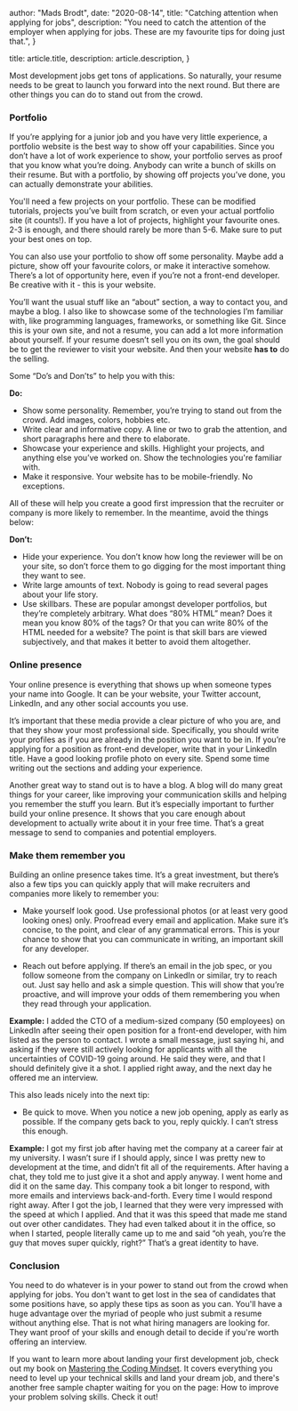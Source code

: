
  author: "Mads Brodt",
  date: "2020-08-14",
  title: "Catching attention when applying for jobs",
  description:
    "You need to catch the attention of the employer when applying for jobs. These are my favourite tips for doing just that.",
}

  title: article.title,
  description: article.description,
}


Most development jobs get tons of applications. So naturally, your resume needs to be great to launch you forward into the next round. But there are other things you can do to stand out from the crowd.

### Portfolio

If you’re applying for a junior job and you have very little experience, a portfolio website is the best way to show off your capabilities. Since you don’t have a lot of work experience to show, your portfolio serves as proof that you know what you’re doing. Anybody can write a bunch of skills on their resume. But with a portfolio, by showing off projects you’ve done, you can actually demonstrate your abilities.

You'll need a few projects on your portfolio. These can be modified tutorials, projects you’ve built from scratch, or even your actual portfolio site (it counts!). If you have a lot of projects, highlight your favourite ones. 2-3 is enough, and there should rarely be more than 5-6. Make sure to put your best ones on top.

You can also use your portfolio to show off some personality. Maybe add a picture, show off your favourite colors, or make it interactive somehow. There’s a lot of opportunity here, even if you’re not a front-end developer. Be creative with it - this is your website.

You’ll want the usual stuff like an “about” section, a way to contact you, and maybe a blog. I also like to showcase some of the technologies I’m familiar with, like programming languages, frameworks, or something like Git. Since this is your own site, and not a resume, you can add a lot more information about yourself. If your resume doesn’t sell you on its own, the goal should be to get the reviewer to visit your website. And then your website **has to** do the selling.

Some “Do’s and Don’ts” to help you with this:

**Do:**

- Show some personality. Remember, you’re trying to stand out from the crowd. Add images, colors, hobbies etc.
- Write clear and informative copy. A line or two to grab the attention, and short paragraphs here and there to elaborate.
- Showcase your experience and skills. Highlight your projects, and anything else you’ve worked on. Show the technologies you're familiar with.
- Make it responsive. Your website has to be mobile-friendly. No exceptions.

All of these will help you create a good first impression that the recruiter or company is more likely to remember. In the meantime, avoid the things below:

**Don’t:**

- Hide your experience. You don’t know how long the reviewer will be on your site, so don’t force them to go digging for the most important thing they want to see.
- Write large amounts of text. Nobody is going to read several pages about your life story.
- Use skillbars. These are popular amongst developer portfolios, but they’re completely arbitrary. What does “80% HTML” mean? Does it mean you know 80% of the tags? Or that you can write 80% of the HTML needed for a website? The point is that skill bars are viewed subjectively, and that makes it better to avoid them altogether.

### Online presence

Your online presence is everything that shows up when someone types your name into Google. It can be your website, your Twitter account, LinkedIn, and any other social accounts you use.

It’s important that these media provide a clear picture of who you are, and that they show your most professional side. Specifically, you should write your profiles as if you are already in the position you want to be in. If you’re applying for a position as front-end developer, write that in your LinkedIn title. Have a good looking profile photo on every site. Spend some time writing out the sections and adding your experience.

Another great way to stand out is to have a blog. A blog will do many great things for your career, like improving your communication skills and helping you remember the stuff you learn. But it’s especially important to further build your online presence. It shows that you care enough about development to actually write about it in your free time. That’s a great message to send to companies and potential employers.

### Make them remember you

Building an online presence takes time. It’s a great investment, but there’s also a few tips you can quickly apply that will make recruiters and companies more likely to remember you:

- Make yourself look good. Use professional photos (or at least very good looking ones) only. Proofread every email and application. Make sure it’s concise, to the point, and clear of any grammatical errors. This is your chance to show that you can communicate in writing, an important skill for any developer.

- Reach out before applying. If there’s an email in the job spec, or you follow someone from the company on LinkedIn or similar, try to reach out. Just say hello and ask a simple question. This will show that you’re proactive, and will improve your odds of them remembering you when they read through your application.

**Example:** I added the CTO of a medium-sized company (50 employees) on LinkedIn after seeing their open position for a front-end developer, with him listed as the person to contact. I wrote a small message, just saying hi, and asking if they were still actively looking for applicants with all the uncertainties of COVID-19 going around. He said they were, and that I should definitely give it a shot. I applied right away, and the next day he offered me an interview.

This also leads nicely into the next tip:

- Be quick to move. When you notice a new job opening, apply as early as possible. If the company gets back to you, reply quickly. I can’t stress this enough.

**Example:** I got my first job after having met the company at a career fair at my university. I wasn’t sure if I should apply, since I was pretty new to development at the time, and didn’t fit all of the requirements. After having a chat, they told me to just give it a shot and apply anyway. I went home and did it on the same day. This company took a bit longer to respond, with more emails and interviews back-and-forth. Every time I would respond right away. After I got the job, I learned that they were very impressed with the speed at which I applied. And that it was this speed that made me stand out over other candidates. They had even talked about it in the office, so when I started, people literally came up to me and said “oh yeah, you’re the guy that moves super quickly, right?” That’s a great identity to have.

### Conclusion

You need to do whatever is in your power to stand out from the crowd when applying for jobs. You don't want to get lost in the sea of candidates that some positions have, so apply these tips as soon as you can. You'll have a huge advantage over the myriad of people who just submit a resume without anything else. That is not what hiring managers are looking for. They want proof of your skills and enough detail to decide if you're worth offering an interview.

If you want to learn more about landing your first development job, check out my book on [Mastering the Coding Mindset](https://madsbrodt.com/mastering-coding-mindset). It covers everything you need to level up your technical skills and land your dream job, and there's another free sample chapter waiting for you on the page: How to improve your problem solving skills. Check it out!
